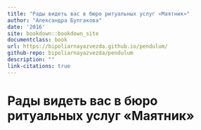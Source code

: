 ```yaml
---
title: "Рады видеть вас в бюро ритуальных услуг «Маятник»"
author: "Александра Булгакова"
date: '2016'
site: bookdown::bookdown_site
documentclass: book
url: https://bipoliarnayazvezda.github.io/pendulum/
github-repo: bipoliarnayazvezda/pendulum
description: ""
link-citations: true
---
```


# Рады видеть вас в бюро ритуальных услуг «Маятник» {-#chapter-0}